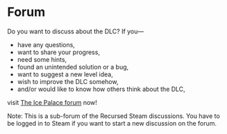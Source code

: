 # Forum

Do you want to discuss about the DLC? If you—

- have any questions,
- want to share your progress,
- need some hints,
- found an unintended solution or a bug,
- want to suggest a new level idea,
- wish to improve the DLC somehow,
- and/or would like to know how others think about the DLC,

visit [The Ice Palace forum](https://steamcommunity.com/app/497780/discussions/1/) now!

Note: This is a sub-forum of the Recursed Steam discussions. You have to be logged in to Steam
if you want to start a new discussion on the forum.
